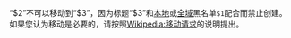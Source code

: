 <div class="mw-message-box mw-message-box-error">“$2”不可以移动到“$3”，因为标题“$3”和[[Mediawiki:Titleblacklist|本地]]或[[m:Title_blacklist|全域]]黑名单<code>$1</code>配合而禁止创建。如果您认为移动是必要的，请按照[[Wikipedia:移动请求|Wikipedia:移动请求]]的说明提出。</div>